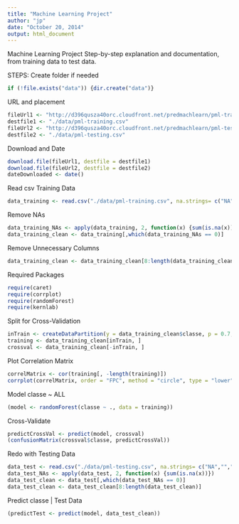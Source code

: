 ```yaml
---
title: "Machine Learning Project"
author: "jp"
date: "October 20, 2014"
output: html_document
---
```


Machine Learning Project
Step-by-step explanation and documentation, from training data to test data.

STEPS:
Create folder if needed
```r
if (!file.exists("data")) {dir.create("data")}
```
URL and placement
```r
fileUrl1 <- "http://d396qusza40orc.cloudfront.net/predmachlearn/pml-training.csv"
destfile1 <- "./data/pml-training.csv"
fileUrl2 <- "http://d396qusza40orc.cloudfront.net/predmachlearn/pml-testing.csv"
destfile2 <- "./data/pml-testing.csv"
```
Download and Date
```r
download.file(fileUrl1, destfile = destfile1)
download.file(fileUrl2, destfile = destfile2)
dateDownloaded <- date()
```
Read csv Training Data
```r
data_training <- read.csv("./data/pml-training.csv", na.strings= c("NA",""," "))
```
Remove NAs
```r
data_training_NAs <- apply(data_training, 2, function(x) {sum(is.na(x))})
data_training_clean <- data_training[,which(data_training_NAs == 0)]
```
Remove Unnecessary Columns
```r
data_training_clean <- data_training_clean[8:length(data_training_clean)]
```
Required Packages
```r
require(caret)
require(corrplot)
require(randomForest)
require(kernlab)
```
Split for Cross-Validation
```r
inTrain <- createDataPartition(y = data_training_clean$classe, p = 0.7, list = FALSE)
training <- data_training_clean[inTrain, ]
crossval <- data_training_clean[-inTrain, ]
```
Plot Correlation Matrix
```r
correlMatrix <- cor(training[, -length(training)])
corrplot(correlMatrix, order = "FPC", method = "circle", type = "lower", tl.cex = 0.8,  tl.col = rgb(0, 0, 0))
```
Model classe ~ ALL
```r
(model <- randomForest(classe ~ ., data = training))
```
Cross-Validate
```r
predictCrossVal <- predict(model, crossval)
(confusionMatrix(crossval$classe, predictCrossVal))
```
Redo with Testing Data
```r
data_test <- read.csv("./data/pml-testing.csv", na.strings= c("NA",""," "))
data_test_NAs <- apply(data_test, 2, function(x) {sum(is.na(x))})
data_test_clean <- data_test[,which(data_test_NAs == 0)]
data_test_clean <- data_test_clean[8:length(data_test_clean)]
```
Predict classe | Test Data
```r
(predictTest <- predict(model, data_test_clean))
```